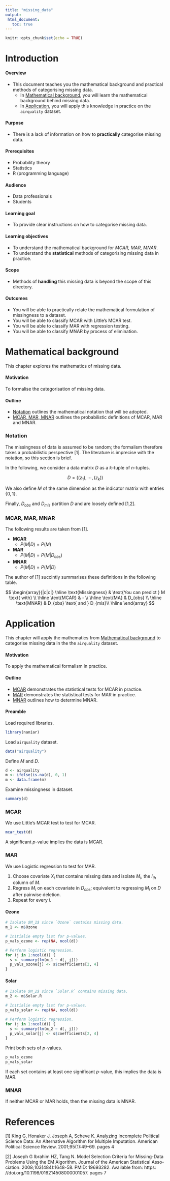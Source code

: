 ```yaml
---
title: "missing_data"
output:
 html_document:
   toc: true
---
```


```r
knitr::opts_chunk$set(echo = TRUE)
```

# Introduction

#### Overview

- This document teaches you the mathematical background and practical methods of categorising missing data.
  - In [Mathematical background](#mathematical-background), you will learn the mathematical background behind missing data.
  - In [Application](#application), you will apply this knowledge in practice on the `airquality` dataset.

#### Purpose

- There is a lack of information on how to **practically** categorise missing data.

#### Prerequisites

- Probability theory
- Statistics
- R (programming language)

#### Audience

- Data professionals
- Students

#### Learning goal

- To provide clear instructions on how to categorise missing data.

#### Learning objectives

- To understand the mathematical background for *MCAR, MAR, MNAR*.
- To understand the **statistical** methods of categorising missing data in practice.

#### Scope

- Methods of **handling** this missing data is beyond the scope of this directory.

#### Outcomes

- You will be able to practically relate the mathematical formulation of missingness to a dataset.
- You will be able to classify MCAR with Little's MCAR test.
- You will be able to classify MAR with regression testing.
- You will be able to classify MNAR by process of elimination.

# Mathematical background

<div align="center">
  This chapter explores the mathematics of missing data.
</div>

#### Motivation

To formalise the categorisation of missing data.

#### Outline

- [Notation](#notation) outlines the mathematical notation that will be adopted.
- [MCAR, MAR, MNAR](#mcar-mar-mnar) outlines the probabilistic definitions of MCAR, MAR and MNAR.

### Notation

The missingness of data is assumed to be random; the formalism therefore takes a probabilistic perspective \[1]. The literature is imprecise with the notation, so this section is brief.

In the following, we consider a data matrix $D$ as a $k$-tuple of $n$-tuples.

$$D = ((z_1),\cdots,(z_k))$$

We also define $M$ of the same dimension as the indicator matrix with entries $\{0,1\}$.

Finally, $D_{obs}$ and $D_{mis}$ partition $D$ and are loosely defined \[1,2].

### MCAR, MAR, MNAR

The following results are taken from \[1].

- **MCAR**
    - $P(M|D) = P(M)$
- **MAR**
    - $P(M|D) = P(M|D_{obs})$
- **MNAR**
    - $P(M|D) = P(M|D)$

The author of \[1] succintly summarises these definitions in the following table.

$$
\begin{array}{|c|c|}
\hline
\text{Missingness} & \text{You can predict } M \text{ with} \\
\hline
\text{MCAR} & - \\
\hline
\text{MA} & D_{obs} \\
\hline
\text{MNAR} & D_{obs} \text{ and } D_{mis}\\
\hline
\end{array}
$$


# Application

<div align="center">
  This chapter will apply the mathematics from [Mathematical background](#mathematical-background) to categorise missing data in the the `airquality` dataset.
</div>

#### Motivation

To apply the mathematical formalism in practice.

#### Outline

- [MCAR](#mcar) demonstrates the statistical tests for MCAR in practice.
- [MAR](#mar) demonstrates the statistical tests for MAR in practice.
- [MNAR](#mnar) outlines how to determine MNAR.


#### Preamble

Load required libraries.
```r
library(naniar)
```

Load `airquality` dataset.

```r
data("airquality")
```

Define $M$ and $D$.

```r
d <- airquality
m <- ifelse(is.na(d), 0, 1)
m <- data.frame(m)
```

Examine missingness in dataset.

```r
summary(d)
```

### MCAR

We use Little's MCAR test to test for MCAR.

```r
mcar_test(d)
```

A significant $p$-value implies the data is MCAR.

### MAR

We use Logistic regression to test for MAR.

1. Choose covariate $X_i$ that contains missing data and isolate $M_i$, the $i_{th}$ column of $M$.
2. Regress $M_i$ on each covariate in $D_{obs}$; equivalent to regressing $M_i$ on $D$ after pairwise deletion.
3. Repeat for every $i$.

#### Ozone

```r
# Isolate $M_1$ since `Ozone` contains missing data.
m_1 <- m$Ozone

# Initialie empty list for p-values.
p_vals_ozone <- rep(NA, ncol(d))

# Perform logistic regression.
for (j in 1:ncol(d)) {
  s <- summary(lm(m_1 ~ d[, j]))
  p_vals_ozone[j] <- s$coefficients[2, 4]
}
```

#### Solar

```r
# Isolate $M_2$ since `Solar.R` contains missing data.
m_2 <- m$Solar.R

# Initialie empty list for p-values.
p_vals_solar <- rep(NA, ncol(d))

# Perform logistic regression.
for (j in 1:ncol(d)) {
  s <- summary(lm(m_2 ~ d[, j]))
  p_vals_solar[j] <- s$coefficients[2, 4]
}
```

Print both sets of $p$-values.

```r
p_vals_ozone
p_vals_solar
```

If each set contains at least one significant $p$-value, this implies the data is MAR.

### MNAR

If neither MCAR or MAR holds, then the missing data is MNAR.

# References

[1] King G, Honaker J, Joseph A, Scheve K. Analyzing Incomplete Political Science
Data: An Alternative Algorithm for Multiple Imputation. American Political
Science Review. 2001;95(1):49–69. pages 4

[2] Joseph G Ibrahim HZ, Tang N. Model Selection Criteria for Missing-Data
Problems Using the EM Algorithm. Journal of the American Statistical Asso-
ciation. 2008;103(484):1648-58. PMID: 19693282. Available from: https:
//doi.org/10.1198/016214508000001057. pages 7
